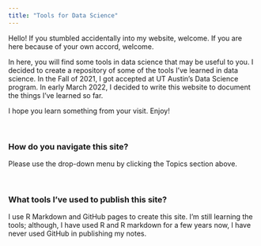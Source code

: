 ```yaml
---
title: "Tools for Data Science"
---
```

    
Hello! If you stumbled accidentally into my website, welcome. If you are here
because of your own accord, welcome.

In here, you will find some tools in data science that may be useful to you. 
I decided to create a repository of some of the tools I've learned in data science.
In the Fall of 2021, I got accepted at UT Austin's Data Science program. In early 
March 2022, I decided to write this website to document the things I've learned so 
far. 

I hope you learn something from your visit. Enjoy!

$~$

### How do you navigate this site?

Please use the drop-down menu by clicking the Topics section above.

$~$

### What tools I've used to publish this site?

I use R Markdown and GitHub pages to create this site. I'm still learning the tools; 
although, I have used R and R markdown for a few years now, I have never used GitHub
in publishing my notes.